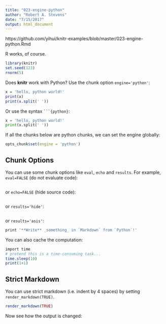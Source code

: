 ```yaml
---
title: "023-engine-python"
author: "Robert A. Stevens"
date: "7/15/2017"
output: html_document
---
```


https://github.com/yihui/knitr-examples/blob/master/023-engine-python.Rmd

R works, of course.

```r
library(knitr)
set.seed(123)
rnorm(5)
```

Does **knitr** work with Python? Use the chunk option `engine='python'`:

```r
x = 'hello, python world!'
print(x)
print(x.split(' '))
```

Or use the syntax ```` ```{python} ````:

```python
x = 'hello, python world!'
print(x.split(' '))
```

If all the chunks below are python chunks, we can set the engine globally:

```r
opts_chunk$set(engine = 'python')
```

## Chunk Options

You can use some chunk options like `eval`, `echo` and `results`. For example, `eval=FALSE` (do not evaluate code):

```r
```

or `echo=FALSE` (hide source code):

```r
```

or `results='hide'`:

```r
```

or `results='asis'`:

```r
print '**Write** _something_ in `Markdown` from `Python`!'
```

You can also cache the computation:

```r
import time
# pretend this is a time-consuming task...
time.sleep(10)
print(1+1)
```

## Strict Markdown

You can use strict markdown (i.e. indent by 4 spaces) by setting `render_markdown(TRUE)`.

```r
render_markdown(TRUE)
```

Now see how the output is changed:

```r
```
